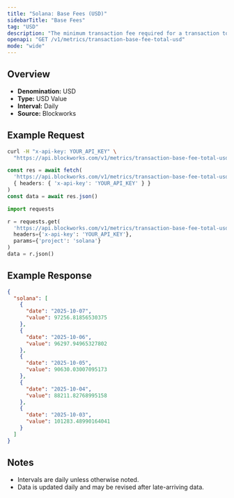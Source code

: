 ```yaml
---
title: "Solana: Base Fees (USD)"
sidebarTitle: "Base Fees"
tag: "USD"
description: "The minimum transaction fee required for a transaction to be included in a block"
openapi: "GET /v1/metrics/transaction-base-fee-total-usd"
mode: "wide"
---
```


## Overview

- **Denomination:** USD
- **Type:** USD Value
- **Interval:** Daily
- **Source:** Blockworks

## Example Request

<CodeGroup>

```bash cURL
curl -H "x-api-key: YOUR_API_KEY" \
  "https://api.blockworks.com/v1/metrics/transaction-base-fee-total-usd?project=solana"
```

```typescript TypeScript
const res = await fetch(
  'https://api.blockworks.com/v1/metrics/transaction-base-fee-total-usd?project=solana',
  { headers: { 'x-api-key': 'YOUR_API_KEY' } }
)
const data = await res.json()
```

```python Python
import requests

r = requests.get(
  'https://api.blockworks.com/v1/metrics/transaction-base-fee-total-usd',
  headers={'x-api-key': 'YOUR_API_KEY'},
  params={'project': 'solana'}
)
data = r.json()
```

</CodeGroup>

## Example Response

```json
{
  "solana": [
    {
      "date": "2025-10-07",
      "value": 97256.81856530375
    },
    {
      "date": "2025-10-06",
      "value": 96297.94965327802
    },
    {
      "date": "2025-10-05",
      "value": 90630.03007095173
    },
    {
      "date": "2025-10-04",
      "value": 88211.82768995158
    },
    {
      "date": "2025-10-03",
      "value": 101283.48990164041
    }
  ]
}
```

## Notes
- Intervals are daily unless otherwise noted.
- Data is updated daily and may be revised after late-arriving data.